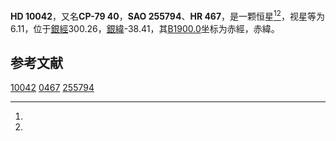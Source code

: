 {{Starbox begin
| name = HD 10042
}}
{{Starbox observe
| epoch = [[J2000.0|J2000.0]]
| constell = {{星座名待查}}<ref name=SIMBAD>{{cite web
 | url=http://simbad.u-strasbg.fr/simbad/sim-id?Ident=HR+467
 | title =Pulsating variable Star
 | publisher=Centre de Données astronomiques de Strasbourg
 | work=SIMBAD
 | accessdate=2012-07-13}}</ref><ref name=DATA>{{cite web
 | url=http://vizier.u-strasbg.fr/viz-bin/VizieR-5?-out.add=.&-source=5050&-corr=PK=HR&-out.max=9999&HR=467
 | title=VizieR Detailed Page
 | accessdate=2012-07-13
 | archive-date=2016-03-05
 | archive-url=https://web.archive.org/web/20160305214301/http://vizier.u-strasbg.fr/viz-bin/VizieR-5?-out.add=.&-source=5050&-corr=PK=HR&-out.max=9999&HR=467
 | dead-url=no
 }}</ref>
| 星官 = 
| ra = {{RA|1|33|39.2}}<ref name=SIMBAD /><ref name=DATA />
| dec = {{DEC|-78|30|17}}<ref name=SIMBAD /><ref name=DATA />
| appmag_v = 6.11<ref name=SIMBAD /><ref name=DATA />
}}
{{Starbox character
| class = K0III<ref name=SIMBAD /><ref name=DATA />
| b-v = 0.97<ref name=SIMBAD /><ref name=DATA />
| u-b = 0.7<ref name=SIMBAD /><ref name=DATA />
| r-i = <ref name=SIMBAD /><ref name=DATA />
| variable = 
}}
{{Starbox astrometry
| radial_v = 0.7
| prop_mo_ra = -1
| parallax = 
| p_error = 
}}
{{Starbox catalog
| names =CP-79 40，[[SAO星表|SAO]] 255794，[[HD星表|HD]] 10042，[[HR星表|HR]] 467}}
{{Starbox reference |Simbad=HR+467}}
{{Starbox end}}

'''HD 10042'''，又名'''CP-79 40'''，'''SAO 255794'''、'''HR 467'''，是一颗恒星<ref name=SIMBAD /><ref name=DATA />，视星等为6.11，位于[[銀道座標系|銀經]]300.26，[[銀道座標系|銀緯]]-38.41，其[[B1900.0|B1900.0]]坐标为赤經{{RA|1|32|59.1}}，赤緯{{DEC|-79|-38.41|45}}。

== 参考文献 ==
{{reflist}}

{{star-stub}}

[[Category:HD和HDE天體|10042]]
[[Category:HR天體|0467]]
[[Category:SAO天體|255794]]